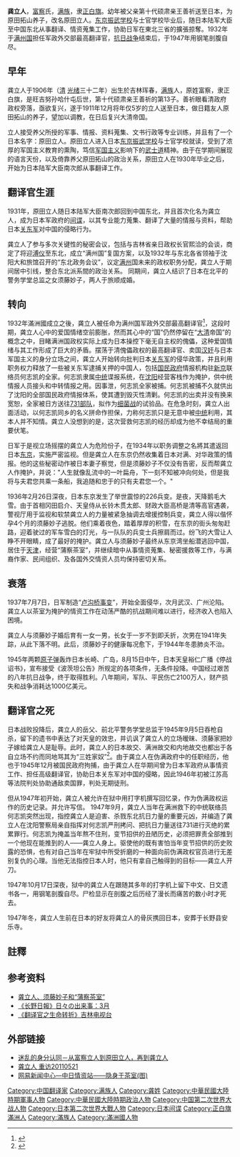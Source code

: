 {{Refimprove|time=2021-09-06T21:55:35+00:00}}
{{Infobox person
| 前綴尊稱   = 
| 姓名       = 龚立人
| 後綴尊稱   = 
| 圖像       =
| 圖像大小   =270px
| 圖像替代   = 
| 圖像說明   = 龚立人生前工作照片 
| 日本名       = 原田立人
| 出生日期   ={{birth date|1906|2|7}} 
| 出生地     ={{QIN}}[[吉林|吉林]][[珲春|珲春]]
| 死亡日期   ={{death date and age|1947|10|17|1906|2|7}}
| 死亡地     =
| 死因       = 
| 墓地       = 日本[[長野縣|長野縣]]安乐寺
| 國籍       ={{ROC}}？<br>{{JPN}}？
| 別名       =原田立人、富察立人
| 種族       =[[滿族|滿族]] 
| 母校       =日本[[东京振武学校|东京振武学校]]与士官学校 
| 職業       = [[翻译官|翻译官]]
| 活躍時期   = 
| 家鄉       = 
| 政黨       = 
| 政治運動   = 
| 宗教信仰   = 
| 宗派       = 
| 刑事起訴   =
| 刑事處罰   =
| 刑事狀況   = 
| 配偶       =须藤妙子 （日本人）
| 伴侶       = 
| 子女       = 
| 父母       =生父：[[和碩親王|和碩肅親王]][[善祈|善祈]]<br>養父：[[原田拓山|原田拓山]] （日本人）
| 親屬       = 
}}
{{japanese|japanese=原田 立人|kana=はらだ たつじん|romaji=Harada Tatsujin  }}

'''龚立人'''{{BD|1906年|2月7日|1947年|10月17日}}，[[富察|富察]]氏，[[满族|满族]]，隶[[正白旗|正白旗]]。幼年被父亲第十代硕肃亲王善祈送至日本，为原田拓山养子，改名原田立人。[[东京振武学校|东京振武学校]]与士官学校毕业后，随日本陆军大臣至中国东北从事翻译、情资蒐集工作，协助日军在東北三省的擴張掠奪。1932年于[[满州国|满州国]]担任军政外交部最高翻译官，[[抗日战争|抗日战争]]结束后，于1947年用钢笔剖腹自尽。

==早年==
龚立人于1906年（[[清|清]] [[光绪|光绪]]三十二年）出生於吉林珲春，[[满族|满族]]人，原姓富察，隶正白旗，是旺吉努孙哈什屯后世，第十代硕肃亲王善祈的第13子。善祈眼看清政府政权旁落，亟欲复兴，遂于1911年12月将年仅5岁的立人送至日本，做日籍友人原田拓山的养子，望加以调教，在日后复兴大清帝国。

立人接受养父所授的军事、情报、资料蒐集、文书行政等专业训练，并且有了一个日本名字：原田立人。原田立人进入日本[[东京振武学校|东京振武学校]]与士官学校就读，受到了浓厚的军国主义教育的熏陶，笃信[[军国主义|军国主义]]影响下的[[武士道|武士道]]精神。由于在学期间展现的语言天份，以及倚靠养父原田拓山的政治关系，原田立人在1930年毕业之后，开始为日本陆军大臣南次郎从事翻译工作。

==翻译官生涯==

1931年，原田立人随日本陆军大臣南次郎回到中国东北，并且首次化名为龚立人，成为日本军政府的[[间谍|间谍]]，以其专业能力蒐集、翻译了大量的情报与资料，帮助日本[[关东军|关东军]]对中国的侵略行为。

龚立人了参与多次关键性的秘密会议，包括与吉林省亲日政权长官熙洽的会谈，商定了将迎[[溥仪|溥仪]]至东北，成立“满州国”复国方案，以及1932年与东北各省领袖于沈阳大和旅馆召开的“东北政务会议”，议定[[满州|满州]]国未来的政权职务分配，龚立人于期间居中引线，整合东北派系間的政治关系。
同期间，龚立人结识了日本在北平的警务学堂总监之女须藤妙子，两人于旅顺成婚。

==转向==
1932年滿洲國成立之後，龚立人被任命为满州国军政外交部最高翻译官<ref>{{cite news| language =zh-hant| author =| coauthors =| url =http://tech.qq.com/a/200904/000140.htm| title =大时代下的双面翻译| work =| publisher =[[腾讯网|腾讯网]]| date =2009-04-24}}{{Dead link|date=2018年6月 |bot=InternetArchiveBot |fix-attempted=no }}</ref>，这段时期，龚立人心中的爱国情绪空前膨胀，然而其心中的“国”仍然停留在“[[大清|大清]]帝国”的概念之中，目睹满洲国政权实际上成为日本操控下毫无自主权的傀儡，这种爱国情绪与其工作形成了巨大的矛盾。摆荡于清傀儡政权的最高翻译官、卖国[[汉奸|汉奸]]与日本军国主义的身分立场之间，龚立人开始转向批判日本[[关东军|关东军]]的侵华政策，并且利用职务权力释放了一些被关东军逮捕关押的中国人，包括[[国民政府|国民政府]]情报机构驻[[新京|新京]]联络员何志凯的全家。何志凯隶属[[中统|中统]]谍报系统，在[[沈阳|沈阳]]经营客栈作为掩护，供中统情报人员接头和中转情报之用。因事泄，何志凯全家被捕。何志凯被捕不久就供出了沈阳的全部国民政府情报体系，使其遭到毁灭性清剿。何志凯的出卖并没有换来宽恕，全家被日方送往[[731部队|731部队]]，拟作为[[细菌战|细菌战]]的试验品。在危急时刻，龚立人出面活动，以何志凯同乡的名义拼命作担保，力称何志凯只是无意中被[[中统|中统]]利用，其本人并不知情。龚立人没想到的是，这次营救何志凯的经历却成为他不幸结局的重要伏笔。

日军于是视立场摇摆的龚立人为危险份子，在1934年以职务调整之名將其遣返回日本[[东京|东京]]，实施严密监视。但是龚立人在东京仍然收集着日本对满、对华政策的情报。他的这些秘密动作被日本妻子察觉，但是须藤妙子不仅没有告密，反而帮龚立人作掩护，并说："人生就像乱流中的一叶扁舟，下一刻不知被冲向何处，但是我将与夫君您共乘一条船，我追随和忠于的只有夫君您一个。"

1936年2月26日深夜，日本东京发生了举世震惊的226兵变。是夜，天降鹅毛大雪。由于首相冈田启介、天皇侍从长铃木贯太郎、财政大臣高桥是清等高官遇袭，警视厅用于监视和软禁龚立人的力量被紧急抽调去增援控制兵变，龚立人得以偕怀孕4个月的须藤妙子逃脱。他们乘着夜色，踏着厚厚的积雪，在东京的街头匆匆赶路，迎着驶过的军车雪白的灯光，与一队队的兵变士兵擦肩而过。纷飞的大雪让人睁不开眼睛，成了最好的掩护。龚立人与须藤妙子最终从东京湾坐船潜逃回中国，居住于[[天津|天津]]，经营“蒲察茶室”，并继续暗中从事情资蒐集、秘密援救等工作，与满裔作家、民间组织、及各国外交情资人员均保持密切关系。

==衰落==
1937年7月7日，日军制造“[[卢沟桥事变|卢沟桥事变]]”，开始全面侵华，次月武汉、广州沦陷。龚立人以茶室为掩护的情资工作在动荡严酷的抗战期间难以进行，经济收入也陷入困境。

龚立人与须藤妙子婚后育有一女一男，长女于一岁不到即夭折，次男在1941年失踪，从此下落不明。此后，须藤妙子的健康每况愈下，于1944年冬患肺炎不治。

1945年两颗[[原子弹|原子弹]]轰炸日本长崎、广岛，8月15日中午，日本天皇裕仁广播《停战诏书》，宣布接受《波茨坦公告》所规定的各项条件，无条件投降。中国经过艰苦的八年抗日战争，终于取得胜利。八年期间，军队、平民伤亡2100万人，财产损失和战争消耗达1000亿美元。

==翻译官之死==
日本战败投降后，龚立人的岳父、前北平警务学堂总监于1945年9月5日吞枪自杀，留下的遗书中表达了对天皇的效忠，并讥讽了龚立人的立场暧昧、须藤家把妙子嫁给龚立人是耻辱。此时，龚立人的日本故交、满洲故交和内地故交也都出于各自立场不约而同地骂其为“三姓家奴”<ref>{{cite news | language = zh-hant | author =  | coauthors =  | url = http://udn.com/NEWS/NATIONAL/NAT5/5335226.shtml| title = 獄政檔案/龚立人的身分探讨（圖） | work =  | publisher = [[联合报|联合报]] | pages = A11版 - 歷史 | date = 2009-12-29 }}</ref>。由于龚立人在伪满政府中的任职经历，他也于1945年12月被国民政府拘捕，由于龚立人在华期间曾为日本军政府从事情资工作、担任高级翻译官，协助日本关东军对中国的侵略，因此1946年初被江苏高等法院判处协助通敌卖国罪，判处无期徒刑。

但从1947年初开始，龚立人被允许在狱中用打字机撰写回忆录，作为伪满政权运作的历史记录。并允许写信。
1947年9月，龚立人当年在满洲救下的中统联络员何志凯突然出现，指控龚立人是迫害、杀戮东北抗日力量的重要元凶，并编造了龚立人在沈阳警察局亲自指挥对何志凯严刑拷问、把抗日力量送往731进行灭绝的累累罪行。何志凯为掩盖当年熬不住刑，变节招供的丑陋历史，必须把罪责全部推到一个他现在能推到的人——龚立人身上。驱使他的既有害怕当年变节招供的历史败露的恐惧，也有对自己当年在牢狱中所受折磨的一种面向前伪满政权官员进行无差别复仇的心理。当他无法指控日本人时，他只有拿自己触得到的目标——龚立人开刀。

1947年10月17日深夜，狱中的龚立人在跟随其多年的打字机上留下中文、日文遗书各一，用钢笔剖腹自尽。尸检显示在剖腹之后历经了漫长而痛苦的数小时才死去。

1947年冬，龚立人生前在日本的好友将龚立人的骨灰携回日本，安葬于长野县安乐寺。

== 註釋==
{{Reflist}}

==参考资料==
*[https://web.archive.org/web/20141101033429/http://blog.sina.com.cn/s/blog_4c183701000b1a.html 龚立人、须藤妙子和“蒲察茶室”]
*[http://www.michinoku.ne.jp/~hokusei/days3.htm 《长野日報》日々の出来事：3月]{{Wayback|url=http://www.michinoku.ne.jp/~hokusei/days3.htm |date=20131010081722 }}
*[http://you.video.sina.com.cn/pg/topicdetail/topPlay.html 《翻译官之生命转折》吉林电视台]{{dead link|date=2018年5月 |bot=InternetArchiveBot |fix-attempted=yes }}

== 外部链接 ==
* [http://www.jl.xinhua.org/2006shangye/200811/18/content_14952526.htm 迷乱的身分认同－从富察立人到原田立人，再到龚立人]{{dead link|date=2018年5月 |bot=InternetArchiveBot |fix-attempted=yes }}
* [http://jishi.cntv.cn/C30709/classpage/video/20110521/10404.shtml 龚立人 重访20110521]{{dead link|date=2018年5月 |bot=InternetArchiveBot |fix-attempted=yes }}
* [http://news.163.com/2004w06/12596/200406_188298751326.html 网易新闻中心—中日情资站——隐身于茶室(图)]{{dead link|date=2018年5月 |bot=InternetArchiveBot |fix-attempted=yes }}

<!--- 分类 --->

[[Category:中国翻译家|Category:中国翻译家]]
[[Category:满族人|Category:满族人]]
[[Category:龚姓|Category:龚姓]]
[[Category:中華民國大陸時期軍事人物|Category:中華民國大陸時期軍事人物]]
[[Category:中華民國大陸時期政治人物|Category:中華民國大陸時期政治人物]]
[[Category:中国第二次世界大战人物|Category:中国第二次世界大战人物]]
[[Category:日本第二次世界大戰人物|Category:日本第二次世界大戰人物]]
[[Category:日本间谍|Category:日本间谍]]
[[Category:正白旗滿洲人|Category:正白旗滿洲人]]
[[Category:滿族人|Category:滿族人]]
[[Category:滿洲國人物|Category:滿洲國人物]]